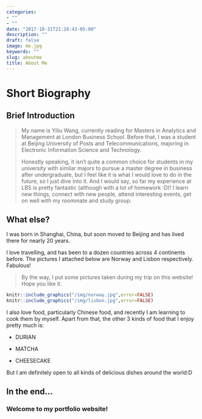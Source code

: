 ```yaml
---
categories:
- ""
- ""
date: "2017-10-31T21:28:43-05:00"
description: ""
draft: false
image: me.jpg
keywords: ""
slug: aboutme
title: About Me
---
```



# Short Biography

## Brief Introduction

> My name is Yiliu Wang, currently reading for Masters in Analytics and Management at London Business School. Before that, I was a student at Beijing University of Posts and Telecommunications, majoring in Electronic Information Science and Technology.
>
> Honestly speaking, it isn't quite a common choice for students in my university with similar majors to pursue a master degree in business after undergraduate, but I feel like it is what I would love to do in the future, so I just dive into it. And I would say, so far my experience at LBS is pretty fantastic (although with a lot of homework :D)! I learn new things, connect with new people, attend interesting events, get on well with my roommate and study group.

## What else?

I was born in Shanghai, China, but soon moved to Beijing and has lived there for nearly 20 years.

I love travelling, and has been to a dozen countries across 4 continents before. The pictures I attached below are Norway and Lisbon respectively. Fabulous!

> By the way, I put some pictures taken during my trip on this website! Hope you like it.

```r
knitr::include_graphics("/img/norway.jpg",error=FALSE)
knitr::include_graphics("/img/lisbon.jpg",error=FALSE)
```

I also love food, particularly Chinese food, and recently I am learning to cook them by myself. Apart from that, the other 3 kinds of food that I enjoy pretty much is:

-   DURIAN

-   MATCHA

-   CHEESECAKE

But I am definitely open to all kinds of delicious dishes around the world:D

## In the end...

### Welcome to my portfolio website!

